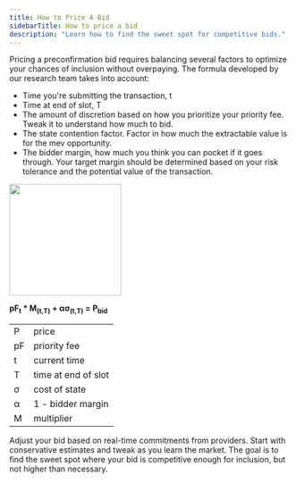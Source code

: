 ```yaml
---
title: How to Price A Bid
sidebarTitle: How to price a bid
description: "Learn how to find the sweet spot for competitive bids."
---
```


Pricing a preconfirmation bid requires balancing several factors to optimize your chances of inclusion without overpaying. The formula developed by our research team takes into account:
- Time you're submitting the transaction, t
- Time at end of slot, T 
- The amount of discretion based on how you prioritize your priority fee. Tweak it to understand how much to bid. 
- The state contention factor. Factor in how much the extractable value is for the mev opportunity.
- The bidder margin, how much you think you can pocket if it goes through. Your target margin should be determined based on your risk tolerance and the potential value of the transaction. 

<img height="200" src="/v0.7.0/images/bid-pricing-equation.png" />

**pF<sub>t</sub> * M<sub>(t,T)</sub> + ασ<sub>(t,T)</sub> = P<sub>bid</sub>**

|  |  |
| --- | ---- |
| P | price |
| pF | priority fee |
| t | current time |
|T | time at end of slot |
| σ | cost of state |
| α | 1 - bidder margin |
| M | multiplier |

Adjust your bid based on real-time commitments from providers. Start with conservative estimates and tweak as you learn the market.
The goal is to find the sweet spot where your bid is competitive enough for inclusion, but not higher than necessary.



